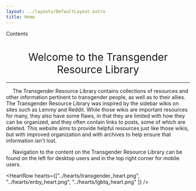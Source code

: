 ```yaml
---
layout: ../layouts/DefaultLayout.astro
title: Home
---
```


<div id="toc" class="contents-table">
  <ul>
    <li></li>
  </ul>
  <span><p>Contents</p></span>
</div>

<h1 style="text-align:center; font-weight:normal;">Welcome to the Transgender Resource Library</h1>

---

&emsp; The Transgender Resource Library contains collections of resources and other information
pertinent to transgender people, as well as to their allies. The Transgender Resource Library
was inspired by the sidebar wikis on sites such as Lemmy and Reddit. While those wikis are important
resources for many, they also have some flaws, in that they are limited with how they can be 
organized, and they often contain links to posts, some of which are deleted. This website aims
to provide helpful resources just like those wikis, but with improved organization and with
archives to help ensure that information isn't lost.

&emsp; Navigation to the content on the Transgender Resource Library can be found on the left for
desktop users and in the top right corner for mobile users.

<HeartRow hearts={["../hearts/transgender_heart.png",
                   "../hearts/enby_heart.png",
                   "../hearts/lgbtq_heart.png" ]} />
